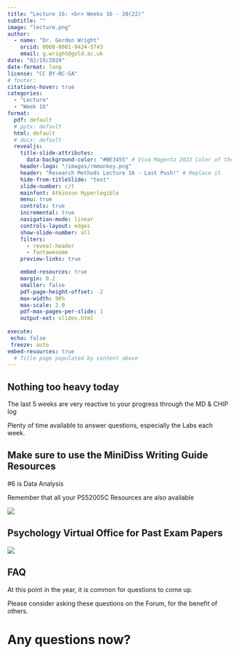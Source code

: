 ```yaml
---
title: "Lecture 16: <br> Weeks 16 - 20(22)"
subtitle: ""
image: "lecture.png"
author: 
  - name: "Dr. Gordon Wright"
    orcid: 0000-0001-9424-5743
    email: g.wright@gold.ac.uk
date: "02/19/2024"
date-format: long
license: "CC BY-NC-SA"
# footer: 
citations-hover: true
categories: 
  - "Lecture"
  - "Week 16"
format: 
  pdf: default
  # pptx: default
  html: default
  # docx: default
  revealjs: 
    title-slide-attributes: 
      data-background-color: "#BE3455" # Viva Magenta 2023 Color of the year
    header-logo: "/images/rmmonkey.png"
    header: "Research Methods Lecture 16 - Last Push!" # Replace it
    hide-from-titleSlide: "text"
    slide-number: c/t
    mainfont: Atkinson Hyperlegible
    menu: true
    controls: true
    incremental: true
    navigation-mode: linear
    controls-layout: edges
    show-slide-number: all
    filters:
      - reveal-header
      - fontawesome
    preview-links: true

    embed-resources: true
    margin: 0.2
    smaller: false
    pdf-page-height-offset: -2
    max-width: 90%
    max-scale: 2.0
    pdf-max-pages-per-slide: 1
    output-ext: slides.html
    
execute:
 echo: false
 freeze: auto
embed-resources: true
  # Title page populated by content above
---
```


## Nothing too heavy today

The last 5 weeks are very reactive to your progress through the MD &
CHIP log

Plenty of time available to answer questions, especially the Labs each
week.

## Make sure to use the MiniDiss Writing Guide Resources

#6 is Data Analysis

Remember that all your PS52005C Resources are also available

![](images/MiniDissWritingGuide.png)

## Psychology Virtual Office for Past Exam Papers

![](images/past papers.png)

## FAQ

At this point in the year, it is common for questions to come up.

Please consider asking these questions on the Forum, for the benefit of
others.

# Any questions now? 
